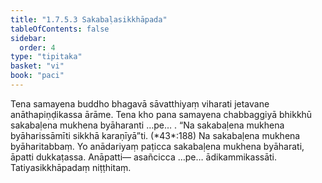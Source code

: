 ```yaml
---
title: "1.7.5.3 Sakabaḷasikkhāpada"
tableOfContents: false
sidebar:
  order: 4
type: "tipitaka"
basket: "vi"
book: "paci"
---
```



<DynamicBreadcrumb />

<Division number="619" book="paci">

<Paragraph number="1899" book="paci">
Tena samayena buddho bhagavā sāvatthiyaṃ viharati jetavane anāthapiṇḍikassa ārāme. Tena kho pana samayena chabbaggiyā bhikkhū sakabaḷena mukhena byāharanti …pe… .
</Paragraph>

<Paragraph number="1900" book="paci">
<Emphasis>“Na sakabaḷena mukhena byāharissāmīti sikkhā karaṇīyā”</Emphasis>ti. (*43*:<Emphasis>188</Emphasis>)
</Paragraph>

<Paragraph number="1901" book="paci">
Na sakabaḷena mukhena byāharitabbaṃ. Yo anādariyaṃ paṭicca sakabaḷena mukhena byāharati, āpatti dukkaṭassa.
</Paragraph>

<Paragraph number="1902" book="paci">
Anāpatti— asañcicca …pe… ādikammikassāti.

</Paragraph>
</Division>

<Paragraph number="1903" type="center" book="paci">
Tatiyasikkhāpadaṃ niṭṭhitaṃ.
</Paragraph>